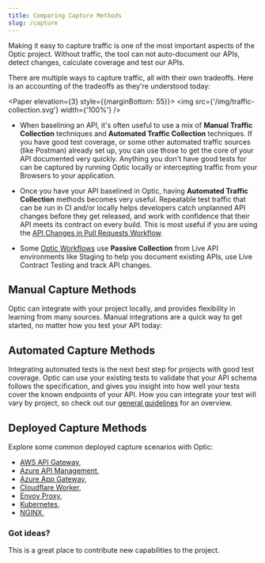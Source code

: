 ```yaml
---
title: Comparing Capture Methods
slug: /capture
---
```



Making it easy to capture traffic is one of the most important aspects of the Optic project. Without traffic, the tool can not auto-document our APIs, detect changes, calculate coverage and test our APIs.

There are multiple ways to capture traffic, all with their own tradeoffs. Here is an accounting of the tradeoffs as they're understood today:

<Paper elevation={3} style={{marginBottom: 55}}>
  <img src={'/img/traffic-collection.svg'} width={'100%'} />
</Paper>

- When baselining an API, it's often useful to use a mix of **Manual Traffic Collection** techniques and **Automated Traffic Collection** techniques. If you have good test coverage, or some other automated traffic sources (like Postman) already set up, you can use those to get the core of your API documented very quickly. Anything you don't have good tests for can be captured by running Optic locally or intercepting traffic from your Browsers to your application.

- Once you have your API baselined in Optic, having **Automated Traffic Collection** methods becomes very useful. Repeatable test traffic that can be run in CI and/or locally helps developers catch unplanned API changes before they get released, and work with confidence that their API meets its contract on every build. This is most useful if you are using the [API Changes in Pull Requests Workflow](/workflows/apis-in-pull-requests).

- Some [Optic Workflows](/workflows) use **Passive Collection** from Live API environments like Staging to help you document existing APIs, use Live Contract Testing and track API changes.


## Manual Capture Methods

Optic can integrate with your project locally, and provides flexibility in learning from many sources. Manual integrations are a quick way to get started, no matter how you test your API today:

  <ShowAllFrameworks/>

## Automated Capture Methods

Integrating automated tests is the next best step for projects with good test coverage. Optic can use your existing tests to validate that your API schema follows the specification, and gives you insight into how well your tests cover the known endpoints of your API. How you can integrate your test will vary by project, so check out our [general guidelines](/tools/general-guidelines) for an overview.

## Deployed Capture Methods

<Beta />

Explore some common deployed capture scenarios with Optic:

- [AWS API Gateway]('reference/real-environments/aws-api-gateway'),
- [Azure API Management]('reference/real-environments/azure-api-management'),
- [Azure App Gateway]('reference/real-environments/azure-app-gateway'),
- [Cloudflare Worker]('reference/real-environments/cloudflare-worker'),
- [Envoy Proxy]('reference/real-environments/envoy-proxy'),
- [Kubernetes]('reference/real-environments/kubernetes'),
- [NGINX]('reference/real-environments/nginx'),

### Got ideas?

This is a great place to contribute new capabilities to the project.
